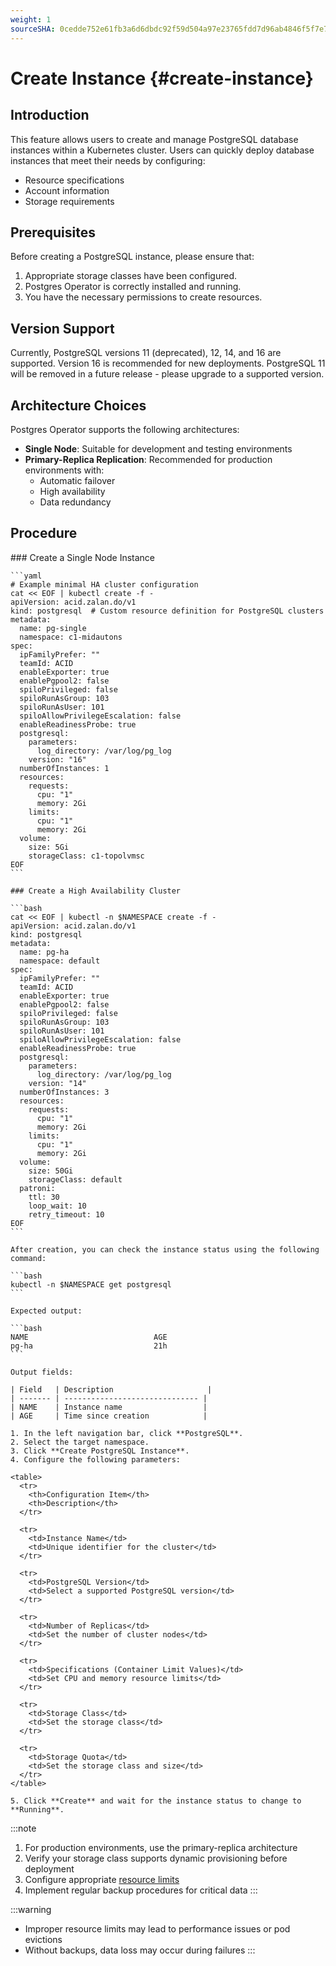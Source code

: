 ```yaml
---
weight: 1
sourceSHA: 0cedde752e61fb3a6d6dbdc92f59d504a97e23765fdd7d96ab4846f5f7e74b39
---
```


# Create Instance {#create-instance}

## Introduction

This feature allows users to create and manage PostgreSQL database instances within a Kubernetes cluster. Users can quickly deploy database instances that meet their needs by configuring:

- Resource specifications
- Account information
- Storage requirements

## Prerequisites

Before creating a PostgreSQL instance, please ensure that:

1. Appropriate storage classes have been configured.
2. Postgres Operator is correctly installed and running.
3. You have the necessary permissions to create resources.

## Version Support

Currently, PostgreSQL versions 11 (deprecated), 12, 14, and 16 are supported. Version 16 is recommended for new deployments. PostgreSQL 11 will be removed in a future release - please upgrade to a supported version.

## Architecture Choices

Postgres Operator supports the following architectures:

- **Single Node**: Suitable for development and testing environments
- **Primary-Replica Replication**: Recommended for production environments with:
  - Automatic failover
  - High availability
  - Data redundancy

## Procedure

<Tabs>
  <Tab label="CLI">
    ### Create a Single Node Instance

    ```yaml
    # Example minimal HA cluster configuration
    cat << EOF | kubectl create -f -
    apiVersion: acid.zalan.do/v1
    kind: postgresql  # Custom resource definition for PostgreSQL clusters
    metadata:
      name: pg-single
      namespace: c1-midautons
    spec:
      ipFamilyPrefer: ""
      teamId: ACID
      enableExporter: true
      enablePgpool2: false
      spiloPrivileged: false
      spiloRunAsGroup: 103
      spiloRunAsUser: 101
      spiloAllowPrivilegeEscalation: false
      enableReadinessProbe: true
      postgresql:
        parameters:
          log_directory: /var/log/pg_log
        version: "16"
      numberOfInstances: 1
      resources:
        requests:
          cpu: "1"
          memory: 2Gi
        limits:
          cpu: "1"
          memory: 2Gi
      volume:
        size: 5Gi
        storageClass: c1-topolvmsc
    EOF
    ```

    ### Create a High Availability Cluster

    ```bash
    cat << EOF | kubectl -n $NAMESPACE create -f -
    apiVersion: acid.zalan.do/v1
    kind: postgresql
    metadata:
      name: pg-ha
      namespace: default
    spec:
      ipFamilyPrefer: ""
      teamId: ACID
      enableExporter: true
      enablePgpool2: false
      spiloPrivileged: false
      spiloRunAsGroup: 103
      spiloRunAsUser: 101
      spiloAllowPrivilegeEscalation: false
      enableReadinessProbe: true
      postgresql:
        parameters:
          log_directory: /var/log/pg_log
        version: "14"
      numberOfInstances: 3
      resources:
        requests:
          cpu: "1"
          memory: 2Gi
        limits:
          cpu: "1"
          memory: 2Gi
      volume:
        size: 50Gi
        storageClass: default
      patroni:
        ttl: 30
        loop_wait: 10
        retry_timeout: 10
    EOF
    ```

    After creation, you can check the instance status using the following command:

    ```bash
    kubectl -n $NAMESPACE get postgresql
    ```

    Expected output:

    ```bash
    NAME                            AGE
    pg-ha                           21h
    ```

    Output fields:
    
    | Field   | Description                     |
    | ------- | ------------------------------ |
    | NAME    | Instance name                  |
    | AGE     | Time since creation            |
  </Tab>

  <Tab label="Web Console">
  
    1. In the left navigation bar, click **PostgreSQL**.
    2. Select the target namespace.
    3. Click **Create PostgreSQL Instance**.
    4. Configure the following parameters:

    <table>
      <tr>
        <th>Configuration Item</th>
        <th>Description</th>
      </tr>

      <tr>
        <td>Instance Name</td>
        <td>Unique identifier for the cluster</td>
      </tr>

      <tr>
        <td>PostgreSQL Version</td>
        <td>Select a supported PostgreSQL version</td>
      </tr>

      <tr>
        <td>Number of Replicas</td>
        <td>Set the number of cluster nodes</td>
      </tr>

      <tr>
        <td>Specifications (Container Limit Values)</td>
        <td>Set CPU and memory resource limits</td>
      </tr>

      <tr>
        <td>Storage Class</td>
        <td>Set the storage class</td>
      </tr>

      <tr>
        <td>Storage Quota</td>
        <td>Set the storage class and size</td>
      </tr>
    </table>

    5. Click **Create** and wait for the instance status to change to **Running**.
  </Tab>
</Tabs>

:::note
1. For production environments, use the primary-replica architecture
2. Verify your storage class supports dynamic provisioning before deployment
3. Configure appropriate [resource limits](https://kubernetes.io/docs/concepts/configuration/manage-resources-containers/)
4. Implement regular backup procedures for critical data
:::

:::warning
- Improper resource limits may lead to performance issues or pod evictions
- Without backups, data loss may occur during failures
:::
